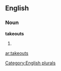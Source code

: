 ==English==

===Noun===
'''takeouts'''

# {{plural of|[[takeout]]}}

[[Category:English plurals]]

[[ar:takeouts]]